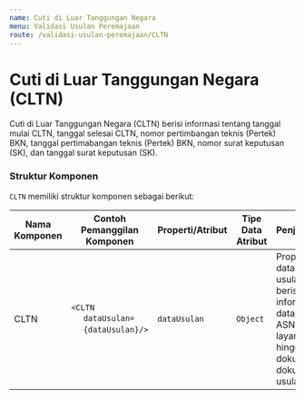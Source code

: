 ```yaml
---
name: Cuti di Luar Tanggungan Negara
menu: Validasi Usulan Peremajaan
route: /validasi-usulan-peremajaan/CLTN
---
```


# Cuti di Luar Tanggungan Negara (CLTN)

Cuti di Luar Tanggungan Negara (CLTN) berisi informasi tentang tanggal mulai CLTN,
tanggal selesai CLTN, nomor pertimbangan teknis (Pertek) BKN, tanggal pertimabangan teknis (Pertek) BKN,
nomor surat keputusan (SK), dan tanggal surat keputusan (SK).

### Struktur Komponen

`CLTN` memiliki struktur komponen sebagai berikut:

| Nama Komponen | Contoh Pemanggilan <br/> Komponen                                                                              | Properti/Atribut | Tipe Data <br/> Atribut | Penjelasan                                                                                                    |
| ------------- | -------------------------------------------------------------------------------------------------------------- | ---------------- | ----------------------- | ------------------------------------------------------------------------------------------------------------- |
| CLTN          | `<CLTN` <br/> &nbsp;&nbsp;&nbsp;&nbsp;&nbsp;`dataUsulan=` <br/> &nbsp;&nbsp;&nbsp;&nbsp;&nbsp;`{dataUsulan}/>` | `dataUsulan`     | `Object`                | Properti data usulan berisi informasi <br/> data diri ASN, jenis layanan, <br/> hingga dokumen-dokumen usulan |
